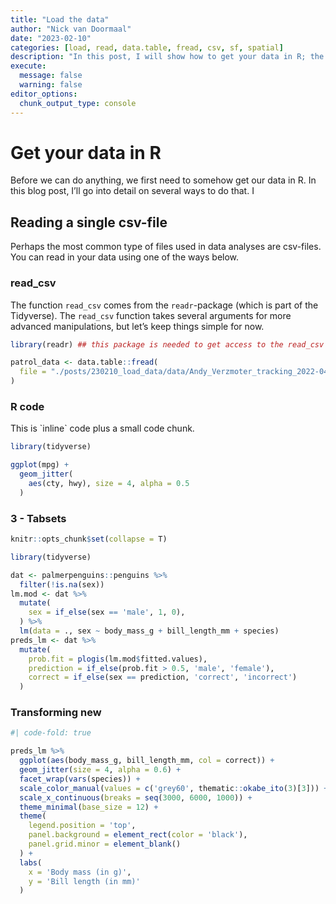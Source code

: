 ```yaml
---
title: "Load the data"
author: "Nick van Doormaal"
date: "2023-02-10"
categories: [load, read, data.table, fread, csv, sf, spatial]
description: "In this post, I will show how to get your data in R; the first step of building the interactive report"
execute: 
  message: false
  warning: false
editor_options:
  chunk_output_type: console
---
```


# Get your data in R

Before we can do anything, we first need to somehow get our data in R. In this blog post, I'll go into detail on several ways to do that. I

## Reading a single csv-file

Perhaps the most common type of files used in data analyses are csv-files. You can read in your data using one of the ways below.

### read_csv

The function `read_csv` comes from the `readr`-package (which is part of the Tidyverse). The `read_csv` function takes several arguments for more advanced manipulations, but let's keep things simple for now.

```r
library(readr) ## this package is needed to get access to the read_csv function

patrol_data <- data.table::fread(
  file = "./posts/230210_load_data/data/Andy_Verzmoter_tracking_2022-04-20_10_39.csv.csv"
)
```

### R code

This is \`inline\` code plus a small code chunk.

```r
library(tidyverse)

ggplot(mpg) +
  geom_jitter(
    aes(cty, hwy), size = 4, alpha = 0.5
  )
```

### 3 - Tabsets

```r
knitr::opts_chunk$set(collapse = T)

library(tidyverse)

dat <- palmerpenguins::penguins %>% 
  filter(!is.na(sex))
lm.mod <- dat %>%
  mutate(
    sex = if_else(sex == 'male', 1, 0),
  ) %>% 
  lm(data = ., sex ~ body_mass_g + bill_length_mm + species) 
preds_lm <- dat %>% 
  mutate(
    prob.fit = plogis(lm.mod$fitted.values),
    prediction = if_else(prob.fit > 0.5, 'male', 'female'),
    correct = if_else(sex == prediction, 'correct', 'incorrect')
  )
```

::: panel-tabset
### Transforming new

```r
#| code-fold: true

preds_lm %>% 
  ggplot(aes(body_mass_g, bill_length_mm, col = correct)) +
  geom_jitter(size = 4, alpha = 0.6) +
  facet_wrap(vars(species)) +
  scale_color_manual(values = c('grey60', thematic::okabe_ito(3)[3])) +
  scale_x_continuous(breaks = seq(3000, 6000, 1000)) +
  theme_minimal(base_size = 12) +
  theme(
    legend.position = 'top', 
    panel.background = element_rect(color = 'black'),
    panel.grid.minor = element_blank()
  ) +
  labs(
    x = 'Body mass (in g)',
    y = 'Bill length (in mm)'
  )
```
:::

